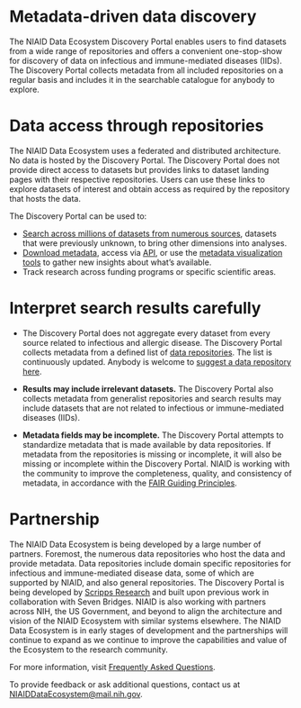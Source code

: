 # Metadata-driven data discovery

The NIAID Data Ecosystem Discovery Portal enables users to find datasets from a wide range of repositories and offers a convenient one-stop-show for discovery of data on infectious and immune-mediated diseases (IIDs). The Discovery Portal collects metadata from all included repositories on a regular basis and includes it in the searchable catalogue for anybody to explore.


# Data access through repositories

The NIAID Data Ecosystem uses a federated and distributed architecture. No data is hosted by the Discovery Portal. The Discovery Portal does not provide direct access to datasets but provides links to dataset landing pages with their respective repositories. Users can use these links to explore datasets of interest and obtain access as required by the repository that hosts the data.

The Discovery Portal can be used to:

- [Search across millions of datasets from numerous sources](https://data-staging.niaid.nih.gov/search/?q=&from=1&filters=%28%40type%3A%28%22Dataset%22%29%29), datasets that were previously unknown, to bring other dimensions into analyses.
- [Download metadata](https://data-staging.niaid.nih.gov/search/), access via [API](https://api.data.niaid.nih.gov/), or use the [metadata visualization tools](https://data-staging.niaid.nih.gov/summary/?q=&from=1&filters=) to gather new insights about what’s available.
- Track research across funding programs or specific scientific areas.


# Interpret search results carefully

- The Discovery Portal does not aggregate every dataset from every source related to infectious and allergic disease. The Discovery Portal collects metadata from a defined list of [data repositories](https://data-staging.niaid.nih.gov/sources/). The list is continuously updated. Anybody is welcome to <a href="https://github.com/NIAID-Data-Ecosystem/nde-crawlers/issues/new?assignees=&labels=&template=suggest-a-new-resource.md&title=%5BSOURCE%5D)" target="_blank">suggest a data repository here</a>.

- **Results may include irrelevant datasets.** The Discovery Portal also collects metadata from generalist repositories and search results may include datasets that are not related to infectious or immune-mediated diseases (IIDs).

- **Metadata fields may be incomplete.** The Discovery Portal attempts to standardize metadata that is made available by data repositories. If metadata from the repositories is missing or incomplete, it will also be missing or incomplete within the Discovery Portal. NIAID is working with the community to improve the completeness, quality, and consistency of metadata, in accordance with the <a href="https://doi.org/10.1038/sdata.2016.18" target="_blank">FAIR Guiding Principles</a>.


# Partnership
The NIAID Data Ecosystem is being developed by a large number of partners. Foremost, the numerous data repositories who host the data and provide metadata. Data repositories include domain specific repositories for infectious and immune-mediated disease data, some of which are supported by NIAID, and also general repositories. The Discovery Portal is being developed by <a href="https://www.scripps.edu/" target="_blank">Scripps Research</a> and built upon previous work in collaboration with Seven Bridges. NIAID is also working with partners across NIH, the US Government, and beyond to align the architecture and vision of the NIAID Ecosystem with similar systems elsewhere. The NIAID Data Ecosystem is in early stages of development and the partnerships will continue to expand as we continue to improve the capabilities and value of the Ecosystem to the research community. 


For more information, visit [Frequently Asked Questions](https://data-staging.niaid.nih.gov/faq/).

To provide feedback or ask additional questions, contact us at [NIAIDDataEcosystem@mail.nih.gov](mailto:NIAIDDataEcosystem@mail.nih.gov).
